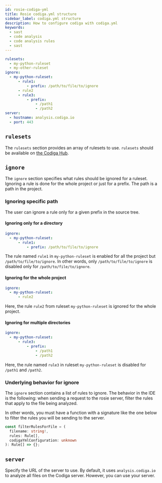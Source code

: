 ```yaml
---
id: rosie-codiga-yml
title: Rosie codiga.yml structure
sidebar_label: codiga.yml structure
description: How to configure codiga with codiga.yml
keywords:
  - sast
  - code analysis
  - code analysis rules
  - sast
---
```


```yaml
rulesets:
  - my-python-ruleset
  - my-other-ruleset
ignore:
  - my-python-ruleset:
      - rule1:
          - prefix: /path/to/file/to/ignore
      - rule2
      - rule3:
          - prefix:
              - /path1
              - /path2
server:
  - hostname: analysis.codiga.io
  - port: 443
```

## `rulesets`

The `rulesets` section provides an array of rulesets to use. `rulesets` should be available on
[the Codiga Hub](https://app.codiga.io/hub/rulesets).

## `ignore`

The `ignore` section specifies what rules should be ignored for a ruleset. Ignoring a rule is done
for the whole project or just for a prefix. The path is a path in the project.

### Ignoring specific path

The user can ignore a rule only for a given prefix in the source tree.

#### Ignoring only for a directory

```yaml
ignore:
  - my-python-ruleset:
      - rule1:
          - prefix: /path/to/file/to/ignore
```

The rule named `rule1` in `my-python-ruleset` is enabled for all the project but `/path/to/file/to/ignore`.
In other words, only `/path/to/file/to/ignore` is disabled only for `/path/to/file/to/ignore`.

#### Ignoring for the whole project

```yaml
ignore:
  - my-python-ruleset:
      - rule2
```

Here, the rule `rule2` from ruleset `my-python-ruleset` is ignored for the whole project.

#### Ignoring for multiple directories

```yaml
ignore:
  - my-python-ruleset:
      - rule3:
          - prefix:
              - /path1
              - /path2
```

Here, the rule named `rule3` in ruleset `my-python-ruleset` is disabled for `/path1` and `/path2`.

### Underlying behavior for ignore

The `ignore` section contains a list of rules to ignore. The behavior in the IDE is the following: when
sending a request to the rosie server, filter the rules that apply to the file being analyzed.

In other words, you must have a function with a signature like the one below to filter the rules you will be sending to the server.

```typescript
const filterRulesForFile = (
  filename: string!,
  rules: Rule[],
  codigaYmlConfiguration: unknown
): Rule[] => {};
```

## `server`

Specify the URL of the server to use. By default, it uses `analysis.codiga.io` to analyze all files
on the Codiga server. However, you can use your server.
